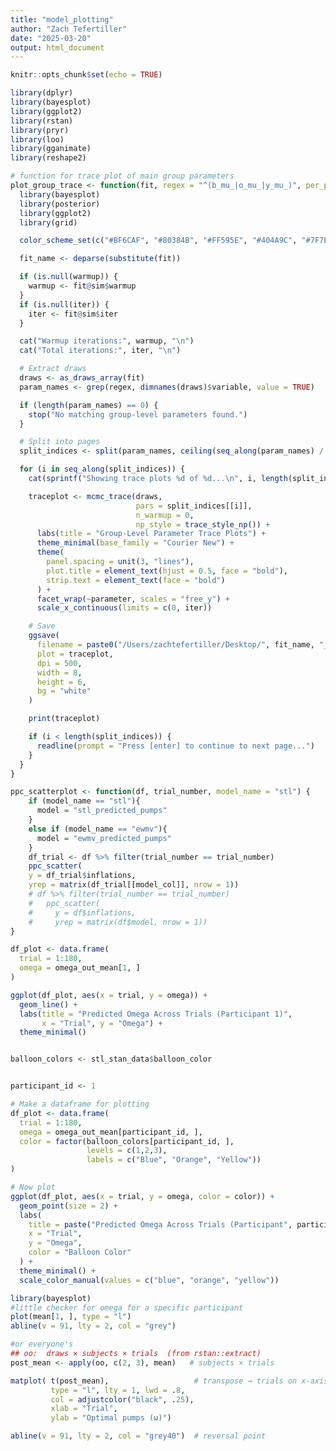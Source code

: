 ```yaml
---
title: "model_plotting"
author: "Zach Tefertiller"
date: "2025-03-20"
output: html_document
---
```


```r
knitr::opts_chunk$set(echo = TRUE)
```

```r
library(dplyr)
library(bayesplot)
library(ggplot2)
library(rstan)
library(pryr)
library(loo)
library(gganimate)
library(reshape2)
```

```r
# function for trace plot of main group parameters
plot_group_trace <- function(fit, regex = "^(b_mu_|o_mu_|y_mu_)", per_page = 6, warmup = NULL, iter = NULL) {
  library(bayesplot)
  library(posterior)
  library(ggplot2)
  library(grid)

  color_scheme_set(c("#BF6CAF", "#80384B", "#FF595E", "#404A9C", "#7F7EFF", "#011638"))

  fit_name <- deparse(substitute(fit))

  if (is.null(warmup)) {
    warmup <- fit@sim$warmup
  }
  if (is.null(iter)) {
    iter <- fit@sim$iter
  }

  cat("Warmup iterations:", warmup, "\n")
  cat("Total iterations:", iter, "\n")

  # Extract draws
  draws <- as_draws_array(fit)
  param_names <- grep(regex, dimnames(draws)$variable, value = TRUE)

  if (length(param_names) == 0) {
    stop("No matching group-level parameters found.")
  }

  # Split into pages
  split_indices <- split(param_names, ceiling(seq_along(param_names) / per_page))

  for (i in seq_along(split_indices)) {
    cat(sprintf("Showing trace plots %d of %d...\n", i, length(split_indices)))

    traceplot <- mcmc_trace(draws, 
                            pars = split_indices[[i]], 
                            n_warmup = 0, 
                            np_style = trace_style_np()) +
      labs(title = "Group-Level Parameter Trace Plots") +
      theme_minimal(base_family = "Courier New") +
      theme(
        panel.spacing = unit(3, "lines"),
        plot.title = element_text(hjust = 0.5, face = "bold"),
        strip.text = element_text(face = "bold")
      ) +
      facet_wrap(~parameter, scales = "free_y") +
      scale_x_continuous(limits = c(0, iter))

    # Save
    ggsave(
      filename = paste0("/Users/zachtefertiller/Desktop/", fit_name, "_trace_page", i, ".png"),
      plot = traceplot,
      dpi = 500,
      width = 8,
      height = 6,
      bg = "white"
    )

    print(traceplot)

    if (i < length(split_indices)) {
      readline(prompt = "Press [enter] to continue to next page...")
    }
  }
}

```



```r
ppc_scatterplot <- function(df, trial_number, model_name = "stl") {
    if (model_name == "stl"){
      model = "stl_predicted_pumps"
    }
    else if (model_name == "ewmv"){
      model = "ewmv_predicted_pumps"
    }
    df_trial <- df %>% filter(trial_number == trial_number)
    ppc_scatter(
    y = df_trial$inflations,
    yrep = matrix(df_trial[[model_col]], nrow = 1))
    # df %>% filter(trial_number == trial_number)
    #   ppc_scatter(
    #     y = df$inflations,
    #     yrep = matrix(df$model, nrow = 1))
}
```



```r

df_plot <- data.frame(
  trial = 1:180,
  omega = omega_out_mean[1, ]
)

ggplot(df_plot, aes(x = trial, y = omega)) +
  geom_line() +
  labs(title = "Predicted Omega Across Trials (Participant 1)",
       x = "Trial", y = "Omega") +
  theme_minimal()


balloon_colors <- stl_stan_data$balloon_color


participant_id <- 1

# Make a dataframe for plotting
df_plot <- data.frame(
  trial = 1:180,
  omega = omega_out_mean[participant_id, ],
  color = factor(balloon_colors[participant_id, ],
                 levels = c(1,2,3),
                 labels = c("Blue", "Orange", "Yellow"))
)

# Now plot
ggplot(df_plot, aes(x = trial, y = omega, color = color)) +
  geom_point(size = 2) +
  labs(
    title = paste("Predicted Omega Across Trials (Participant", participant_id, ")"),
    x = "Trial",
    y = "Omega",
    color = "Balloon Color"
  ) +
  theme_minimal() +
  scale_color_manual(values = c("blue", "orange", "yellow"))

```


```r
library(bayesplot)
#little checker for omega for a specific participant
plot(mean[1, ], type = "l")
abline(v = 91, lty = 2, col = "grey")

#or everyone's
## oo:  draws × subjects × trials  (from rstan::extract)
post_mean <- apply(oo, c(2, 3), mean)   # subjects × trials

matplot( t(post_mean),                   # transpose → trials on x-axis
         type = "l", lty = 1, lwd = .8,
         col = adjustcolor("black", .25),
         xlab = "Trial",
         ylab = "Optimal pumps (ω)")

abline(v = 91, lty = 2, col = "grey40")  # reversal point
```




